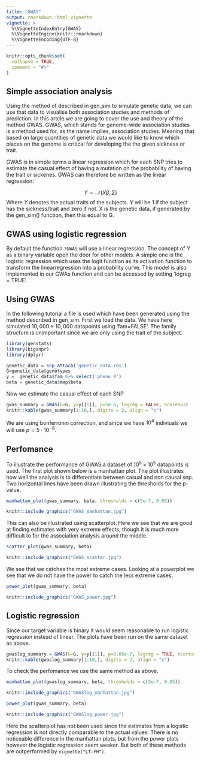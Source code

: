 ```yaml
---
title: "GWAS"
output: rmarkdown::html_vignette
vignette: >
  %\VignetteIndexEntry{GWAS}
  %\VignetteEngine{knitr::rmarkdown}
  %\VignetteEncoding{UTF-8}
---
```



```r
knitr::opts_chunk$set(
  collapse = TRUE,
  comment = "#>"
)
```

## Simple association analysis

Using the method of described in gen_sim to simulate genetic data, we can use that data to visualise both association studies and methods of prediction. In this artcle we are going to cover the use and theory of the method GWAS. GWAS, which stands for genome-wide association studies is a method used for, as the name implies, association studies. Meaning that based on large quantities of genetic data we would like to know which places on the genome is critical for developing the the given sickness or trait.  

GWAS is in simple terms a linear regression which for each SNP tries to estimate the casual effect of having a mutation on the probability of having the trait or sickenes. GWAS can therefore be written as the linear regression:

$$
Y \sim \mathcal{N}(X\beta,\Sigma)
$$
Where $Y$ denotes the actual traits of the subjects. $Y$ will be 1 if the subject has the sickness/trait and zero if not. X is the genetic data, if generated by the gen_sim() function, then this equal to G. 


## GWAS using logistic regression

By default the function `?GWAS` will use a linear regression. The concept of $Y$ as a binary variable open the door for other models. A simple one is the logistic regression which uses the logit function as its activation function to transform the linearregression into a probability curve. This model is also implemented in our GWAs function and can be accessed by setting 'logreg = TRUE'.

## Using GWAS

In the following tutorial a file is used which have been generated using the method described in gen_sim. First we load the data. We have here simulated $10,000\times10,000$ datapoints using 'fam=FALSE'. The family structure is unimportant since we are only using the trait of the subject.
```r
library(genstats)
library(bigsnpr)
library(dplyr)
```

```r
genetic_data = snp_attach('genetic_data.rds')
G=genetic_data$genotypes
y =  genetic_data$fam %>% select('pheno_0') 
beta = genetic_data$map$beta
```

Now we estimate the casual effect of each SNP

```r
gwas_summary = GWAS(G=G, y=y[[1]], p=5e-6, logreg = FALSE, ncores=3)
knitr::kable(gwas_summary[1:10,], digits = 2, align = "c")
```

We are using bonferronni correction, and since we have $10^4$ indiviuals we will use $p = 5\cdot 10^{-6}$.

## Perfomance

To illustrate the performance of GWAS a dataset of $10^5\times10^5$ datapoints is used.
The first plot shown below is a manhattan plot. The plot illustrates how well the analysis is to differentiate between casual and non causal snp. Two horizontal lines have been drawn illustrating the thresholds for the p-value.

```r
manhattan_plot(gwas_summary, beta, thresholds = c(5e-7, 0.05))
```

```r
knitr::include_graphics("GWAS_manhattan.jpg")
```

This can also be illustrated using scatterplot. Here we see that we are good at finding estimates with very extreme effects, though it is much more difficult to for the association analysis around the middle. 

```r
scatter_plot(gwas_summary, beta)
```
```r
knitr::include_graphics("GWAS_scatter.jpg")
```


We see that we catches the most extreme cases. Looking at a powerplot we see that we do not have the power to catch the less extreme cases.

```r
power_plot(gwas_summary, beta) 
```

```r
knitr::include_graphics("GWAS_power.jpg")
```


## Logistic regression
Since our target variable is binary it would seem reasonable to run logistic regression instead of linear. The plots have been run on the same dataset as above.

```r
gwaslog_summary = GWAS(G=G, y=y[[1]], p=0.05e-7, logreg = TRUE, ncores=3)
knitr::kable(gwaslog_summary[1:10,], digits = 2, align = "c")
```


To check the perfomance we use the same method as above.
```r
manhattan_plot(gwaslog_summary, beta, thresholds = c(5e-7, 0.05))
```
```r
knitr::include_graphics("GWASlog_manhattan.jpg")
```


```r
power_plot(gwas_summary, beta)
```

```r
knitr::include_graphics("GWASlog_power.jpg")
```
Here the scatterplot has not been used since the estimates from a logistic regression is not directly comparable to the actual values. There is no noticeable difference in the manhattan plots, but from the power plots however the logistic regression seem weaker. But both of these methods are outperformed by `vignette("LT-FH")`.  

